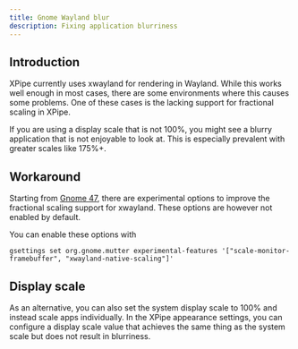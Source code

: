 ```yaml
---
title: Gnome Wayland blur
description: Fixing application blurriness
---
```


## Introduction

XPipe currently uses xwayland for rendering in Wayland. While this works well enough in most cases, there are some environments where this causes some problems. One of these cases is the lacking support for fractional scaling in XPipe.

If you are using a display scale that is not 100%, you might see a blurry application that is not enjoyable to look at. This is especially prevalent with greater scales like 175%+.

## Workaround

Starting from [Gnome 47](https://release.gnome.org/47/), there are experimental options to improve the fractional scaling support for xwayland. These options are however not enabled by default.

You can enable these options with

```
gsettings set org.gnome.mutter experimental-features '["scale-monitor-framebuffer", "xwayland-native-scaling"]'
```

## Display scale

As an alternative, you can also set the system display scale to 100% and instead scale apps individually. In the XPipe appearance settings, you can configure a display scale value that achieves the same thing as the system scale but does not result in blurriness.
